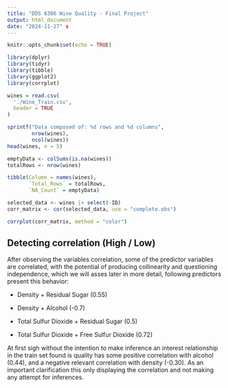 ```yaml
---
title: "DDS 6306 Wine Quality - Final Project"
output: html_document
date: "2024-11-27" s
---
```


```r
knitr::opts_chunk$set(echo = TRUE)
```

```r
library(dplyr)
library(tidyr)
library(tibble)
library(ggplot2)
library(corrplot)

wines = read.csv(
  './Wine_Train.csv',
  header = TRUE
)

sprintf("Data composed of: %d rows and %d columns",
        nrow(wines),
        ncol(wines))
head(wines, n = 5)

emptyData <- colSums(is.na(wines))
totalRows <- nrow(wines)

tibble(Column = names(wines),
       `Total_Rows` = totalRows,
       `NA_Count` = emptyData)

selected_data <- wines |> select(-ID)
corr_matrix <- cor(selected_data, use = "complete.obs")

corrplot(corr_matrix, method = "color")

```

## Detecting correlation (High / Low)

After observing the variables correlation, some of the predictor variables are correlated, with the potential of producing collinearity and questioning independence, which we will asses later in more detail, following predictors present this behavior:

-   Density + Residual Sugar (0.55)

-   Density + Alcohol (-0.7)

-   Total Sulfur Dioxide + Residual Sugar (0.5)

-   Total Sulfur Dioxide + Free Sulfur Dioxide (0.72)

At first sigh without the intention to make inference an interest relationship in the train set found is quality has some positive correlation with alcohol (0.44), and a negative relevant correlation with density (-0.30). As an important clarification this only displaying the correlation and not making any attempt for inferences.

